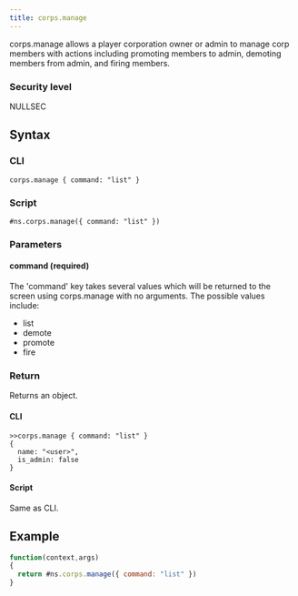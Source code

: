```yaml
---
title: corps.manage
---
```


corps.manage allows a player corporation owner or admin to manage corp members with actions including promoting members to admin, demoting members from admin, and firing members.

### Security level

NULLSEC

## Syntax

### CLI

```
corps.manage { command: "list" }
```

### Script

```
#ns.corps.manage({ command: "list" })
```

### Parameters

#### command (required)

The 'command' key takes several values which will be returned to the screen using corps.manage with no arguments. The possible values include:

- list
- demote
- promote
- fire

### Return

Returns an object.

#### CLI

```
>>corps.manage { command: "list" }
{
  name: "<user>",
  is_admin: false
}
```

#### Script

Same as CLI.

## Example

```js
function(context,args)
{
  return #ns.corps.manage({ command: "list" })
}
```
